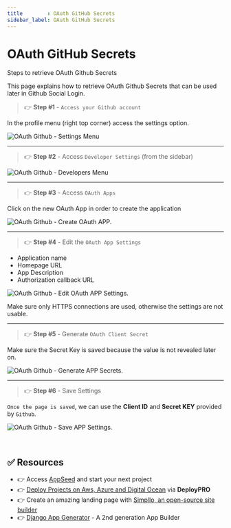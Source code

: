 ```yaml
---
title        : OAuth GitHub Secrets
sidebar_label: OAuth GitHub Secrets
---
```


# OAuth GitHub Secrets

<SubHeading>Steps to retrieve OAuth Github Secrets</SubHeading>

This page explains how to retrieve OAuth Github Secrets that can be used later in Github Social Login.

> 👉 **Step #1** - `Access your Github account`

In the profile menu (right top corner) access the settings option.

![OAuth Github - Settings Menu](https://user-images.githubusercontent.com/51070104/185069914-6d2dc762-6d8f-4209-84c5-2d43bc6f3940.png)

---

> 👉 **Step #2** - Access `Developer Settings` (from the sidebar)

![OAuth Github - Developers Menu](https://user-images.githubusercontent.com/51070104/185070192-385da38f-4844-49ae-8caa-7bccb7cf4130.png)

---

> 👉 **Step #3** - Access `OAuth Apps`

Click on the new OAuth App in order to create the application

![OAuth Github - Create OAuth APP.](https://user-images.githubusercontent.com/51070104/185070479-90b33c90-0e46-4b6d-8ec9-87e1b33cb60e.png)

---

> 👉 **Step #4** - Edit the `OAuth App Settings`

- Application name
- Homepage URL
- App Description
- Authorization callback URL

![OAuth Github - Edit OAuth APP Settings.](https://user-images.githubusercontent.com/51070104/185074952-57272343-e076-4be2-b272-1eceb168dab3.png)

Make sure only HTTPS connections are used, otherwise the settings are not usable.

---

> 👉 **Step #5** - Generate `OAuth Client Secret`

Make sure the Secret Key is saved because the value is not revealed later on.

![OAuth Github - Generate APP Secrets.](https://user-images.githubusercontent.com/51070104/185075341-24463aeb-5f0d-47ed-a538-35e61ba6c59a.png)

---

> 👉 **Step #6** - Save Settings

`Once the page is saved`, we can use the **Client ID** and **Secret KEY** provided by `Github`.

![OAuth Github - Save APP Settings.](https://user-images.githubusercontent.com/51070104/185075667-ab0a2114-35f5-4180-98ff-4aac41d00600.png)

<br />

## ✅ Resources 

- 👉 Access [AppSeed](https://appseed.us/) and start your next project
- 👉 [Deploy Projects on Aws, Azure and Digital Ocean](https://www.docs.deploypro.dev/) via **DeployPRO**
- 👉 Create an amazing landing page with [Simpllo, an open-source site builder](https://www.simpllo.com/)
- 👉 [Django App Generator](https://app-generator.dev/django/) - A 2nd generation App Builder


